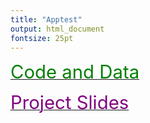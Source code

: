 ```yaml
---
title: "Apptest"
output: html_document
fontsize: 25pt
---
```


[<span style="color:green;font-size: 22pt">Code and Data</span>](http://example.com)

[<span style="color:purple;font-size: 22pt">Project Slides</span>](http://example.com)








